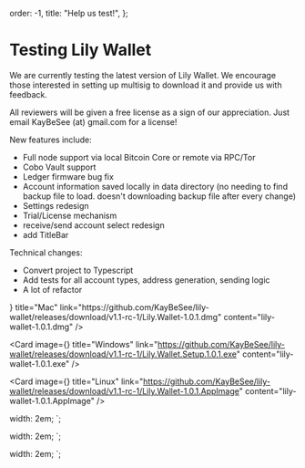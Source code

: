 
  order: -1,
  title: "Help us test!",
};

# Testing Lily Wallet

We are currently testing the latest version of Lily Wallet. We encourage those interested in setting up multisig to download it and provide us with feedback.

All reviewers will be given a free license as a sign of our appreciation. Just email KayBeSee (at) gmail.com for a license!

New features include:

- Full node support via local Bitcoin Core or remote via RPC/Tor
- Cobo Vault support
- Ledger firmware bug fix
- Account information saved locally in data directory (no needing to find backup file to load. doesn't downloading backup file after every change)
- Settings redesign
- Trial/License mechanism
- receive/send account select redesign
- add TitleBar

Technical changes:

- Convert project to Typescript
- Add tests for all account types, address generation, sending logic
- A lot of refactor

<div className="mt-8 grid grid-cols-1 sm:grid-cols-2 md:grid-cols-3 gap-4">
  <Card
    image={<AppleIcon />}
    title="Mac"
    link="https://github.com/KayBeSee/lily-wallet/releases/download/v1.1-rc-1/Lily.Wallet-1.0.1.dmg"
    content="lily-wallet-1.0.1.dmg"
  />

<Card
  image={<WindowsIcon />}
  title="Windows"
  link="https://github.com/KayBeSee/lily-wallet/releases/download/v1.1-rc-1/Lily.Wallet.Setup.1.0.1.exe"
  content="lily-wallet-1.0.1.exe"
/>

<Card
  image={<LinuxIcon />}
  title="Linux"
  link="https://github.com/KayBeSee/lily-wallet/releases/download/v1.1-rc-1/Lily.Wallet-1.0.1.AppImage"
  content="lily-wallet-1.0.1.AppImage"
/>

</div>

  width: 2em;
`;

  width: 2em;
`;

  width: 2em;
`;
